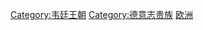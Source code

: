 {{Catnav|頁面分類|各種主題的頁面分類|按國家分類|各國歷史|德國歷史}}
{{Catnav|頁面分類|历史|各國歷史|德國歷史}}
{{Catnav|頁面分類|历史|各區域的歷史|欧洲历史|德國歷史}}
{{Catnav|頁面分類|人物|各國人物|德国人|德国贵族}}

[[Category:韦廷王朝|Category:韦廷王朝]]
[[Category:德意志贵族|Category:德意志贵族]]
[[Category:德國君主|欧洲]]